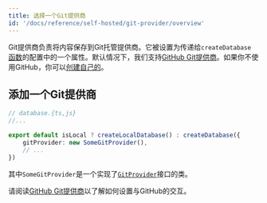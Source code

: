 ```yaml
---
title: 选择一个Git提供商
id: '/docs/reference/self-hosted/git-provider/overview'
---
```


Git提供商负责将内容保存到Git托管提供商。它被设置为传递给`createDatabase` [函数](/docs/reference/self-hosted/database-adapter/overview/#createdatabase-function)的配置中的一个属性。默认情况下，我们支持[GitHub Git提供商](/docs/reference/self-hosted/git-provider/github)。如果你不使用GitHub，你可以[创建自己的](/docs/reference/self-hosted/git-provider/make-your-own)。

## 添加一个Git提供商

```ts
// database.{ts,js}
//...

export default isLocal ? createLocalDatabase() : createDatabase({
    gitProvider: new SomeGitProvider(),
    // ...
})
```

其中`SomeGitProvider`是一个实现了[`GitProvider`]()接口的类。

请阅读[GitHub Git提供商](/docs/reference/self-hosted/git-provider/github)以了解如何设置与GitHub的交互。